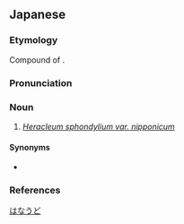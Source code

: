==Japanese==
{{wikipedia|lang=ja}}
{{ja-kanjitab|はな}}

===Etymology===
Compound of {{compound|花|tr1=hana|t1=flower|独活|tr2=udo|t2=Japanese spikenard|lang=ja|sort=はなうど}}.

===Pronunciation===
{{ja-pron|はなうど|acc=0|acc_ref=DJR}}

===Noun===
{{ja-noun|はなうど|ハナウド}}

# ''[[Heracleum sphondylium var. nipponicum]]''

====Synonyms====
* {{sense|Heracleum sphondylium var. nipponicum}} {{ja-r|白芷|びゃくし}}

===References===
<references/>

[[Category:ja:Plants|はなうど]]